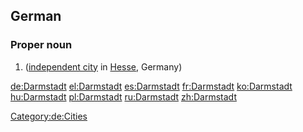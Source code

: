 ==German==
{{wikipedia}}
{{wikipedia|lang=de}}
===Proper noun===
{{de-proper noun}}
# {{l/en|Darmstadt}} ([[independent city]] in [[Hesse]], Germany)
[[Category:de:Cities]]

[[de:Darmstadt]]
[[el:Darmstadt]]
[[es:Darmstadt]]
[[fr:Darmstadt]]
[[ko:Darmstadt]]
[[hu:Darmstadt]]
[[pl:Darmstadt]]
[[ru:Darmstadt]]
[[zh:Darmstadt]]